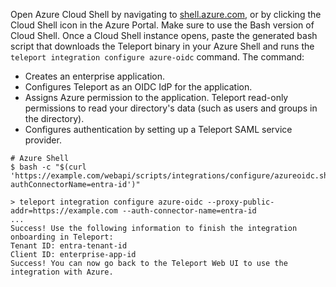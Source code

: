 Open Azure Cloud Shell by navigating to <a href="https://shell.azure.com">shell.azure.com</a>,
or by clicking the Cloud Shell icon in the Azure Portal. Make sure to use the Bash version of Cloud Shell.
Once a Cloud Shell instance opens, paste the generated bash script that downloads the Teleport binary in your Azure Shell and runs the `teleport integration configure azure-oidc` command. The command:
- Creates an enterprise application.
- Configures Teleport as an OIDC IdP for the application.
- Assigns Azure permission to the application.  Teleport read-only permissions to read your directory's data (such as users and groups in the directory).
- Configures authentication by setting up a Teleport SAML service provider.

```code
# Azure Shell
$ bash -c "$(curl 'https://example.com/webapi/scripts/integrations/configure/azureoidc.sh?authConnectorName=entra-id')"

> teleport integration configure azure-oidc --proxy-public-addr=https://example.com --auth-connector-name=entra-id 
...
Success! Use the following information to finish the integration onboarding in Teleport:
Tenant ID: entra-tenant-id
Client ID: enterprise-app-id
Success! You can now go back to the Teleport Web UI to use the integration with Azure.
```